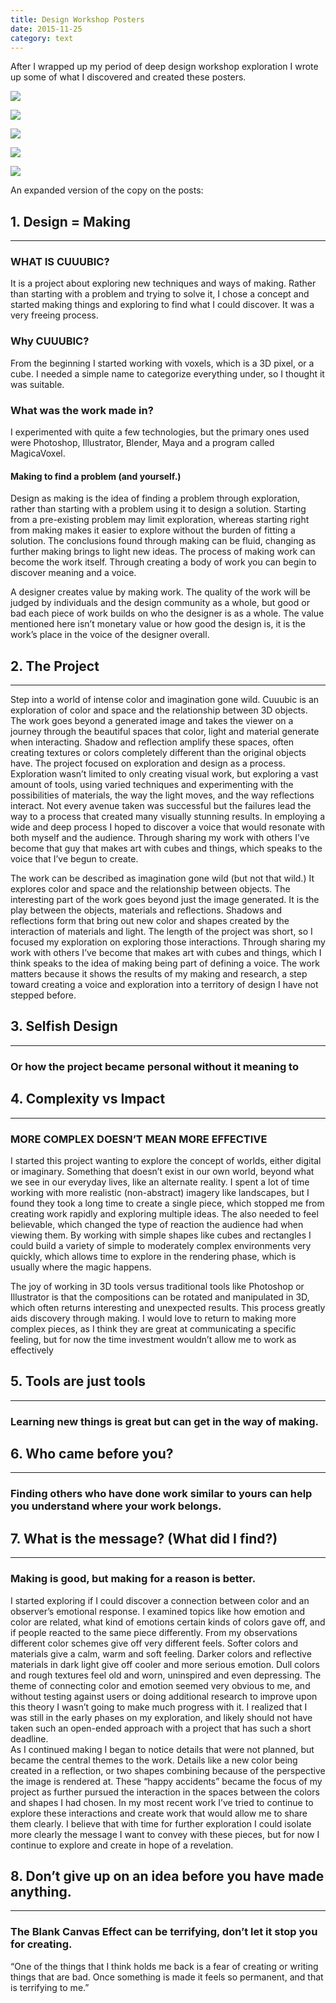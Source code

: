 ```yaml
---
title: Design Workshop Posters
date: 2015-11-25
category: text
---
```

After I wrapped up my period of deep design workshop exploration I wrote up some of what I discovered and created these posters.

![](https://res.cloudinary.com/yaminateo/image/upload/v1637122428/project/workshop-posters/Poster-Book_fo8fk8.jpg)

![](https://res.cloudinary.com/yaminateo/image/upload/v1637122429/project/workshop-posters/Poster-Book2_ik1fmj.jpg)

![](https://res.cloudinary.com/yaminateo/image/upload/v1637122429/project/workshop-posters/Poster-Book3_xmqplx.jpg)

![](https://res.cloudinary.com/yaminateo/image/upload/v1637122429/project/workshop-posters/Poster-Book4_qxpsj3.jpg)

![](https://res.cloudinary.com/yaminateo/image/upload/v1637122429/project/workshop-posters/Poster-Book5_diu07s.jpg)

An expanded version of the copy on the posts:

## 1. Design = Making

- - -

### WHAT IS CUUUBIC?

It is a project about exploring new techniques and ways of making. Rather than starting with a problem and trying to solve it, I chose a concept and started making things and exploring to find what I could discover. It was a very freeing process.

### Why CUUUBIC?

From the beginning I started working with voxels, which is a 3D pixel, or a cube. I needed a simple name to categorize everything under, so I thought it was suitable.

### What was the work made in?

I experimented with quite a few technologies, but the primary ones used were Photoshop, Illustrator, Blender, Maya and a program called MagicaVoxel.

#### Making to find a problem (and yourself.)

Design as making is the idea of finding a problem through exploration, rather than starting with a problem using it to design a solution. Starting from a pre-existing problem may limit exploration, whereas starting right from making makes it easier to explore without the burden of fitting a solution. The conclusions found through making can be fluid, changing as further making brings to light new ideas. The process of making work can become the work itself. Through creating a body of work you can begin to discover meaning and a voice.  

A designer creates value by making work. The quality of the work will be judged by individuals and the design community as a whole, but good or bad each piece of work builds on who the designer is as a whole. The value mentioned here isn’t monetary value or how good the design is, it is the work’s place in the voice of the designer overall.  

## 2. The Project

- - -

Step into a world of intense color and imagination gone wild. Cuuubic is an exploration of color and space and the relationship between 3D objects. The work goes beyond a generated image and takes the viewer on a journey through the beautiful spaces that color, light and material generate when interacting. Shadow and reflection amplify these spaces, often creating textures or colors completely different than the original objects have. The project focused on exploration and design as a process. Exploration wasn’t limited to only creating visual work, but exploring a vast amount of tools, using varied techniques and experimenting with the possibilities of materials, the way the light moves, and the way reflections interact. Not every avenue taken was successful but the failures lead the way to a process that created many visually stunning results. In employing a wide and deep process I hoped to discover a voice that would resonate with both myself and the audience. Through sharing my work with others I’ve become that guy that makes art with cubes and things, which speaks to the voice that I’ve begun to create.

The work can be described as imagination gone wild (but not that wild.) It explores color and space and the relationship between objects. The interesting part of the work goes beyond just the image generated. It is the play between the objects, materials and reflections. Shadows and reflections form that bring out new color and shapes created by the interaction of materials and light. The length of the project was short, so I focused my exploration on exploring those interactions. Through sharing my work with others I’ve become that makes art with cubes and things, which I think speaks to the idea of making being part of defining a voice. The work matters because it shows the results of my making and research, a step toward creating a voice and exploration into a territory of design I have not stepped before.  

## 3. Selfish Design

- - -

### Or how the project became personal without it meaning to

## 4. Complexity vs Impact

- - -

### MORE COMPLEX DOESN’T MEAN MORE EFFECTIVE

I started this project wanting to explore the concept of worlds, either digital or imaginary. Something that doesn’t exist in our own world, beyond what we see in our everyday lives, like an alternate reality. I spent a lot of time working with more realistic (non-abstract) imagery like landscapes, but I found they took a long time to create a single piece, which stopped me from creating work rapidly and exploring multiple ideas. The also needed to feel believable, which changed the type of reaction the audience had when viewing them. By working with simple shapes like cubes and rectangles I could build a variety of simple to moderately complex environments very quickly, which allows time to explore in the rendering phase, which is usually where the magic happens.

The joy of working in 3D tools versus traditional tools like Photoshop or Illustrator is that the compositions can be rotated and manipulated in 3D, which often returns interesting and unexpected results. This process greatly aids discovery through making. I would love to return to making more complex pieces, as I think they are great at communicating a specific feeling, but for now the time investment wouldn’t allow me to work as effectively  

## 5. Tools are just tools

- - -

### Learning new things is great but can get in the way of making.

## 6. Who came before you?

- - -

### Finding others who have done work similar to yours can help you understand where your work belongs.

## 7. What is the message? (What did I find?)

- - -

### Making is good, but making for a reason is better.

I started exploring if I could discover a connection between color and an observer’s emotional response. I examined topics like how emotion and color are related, what kind of emotions certain kinds of colors gave off, and if people reacted to the same piece differently. From my observations different color schemes give off very different feels. Softer colors and materials give a calm, warm and soft feeling. Darker colors and reflective materials in dark light give off cooler and more serious emotion. Dull colors and rough textures feel old and worn, uninspired and even depressing. The theme of connecting color and emotion seemed very obvious to me, and without testing against users or doing additional research to improve upon this theory I wasn’t going to make much progress with it. I realized that I was still in the early phases on my exploration, and likely should not have taken such an open-ended approach with a project that has such a short deadline.\
As I continued making I began to notice details that were not planned, but became the central themes to the work. Details like a new color being created in a reflection, or two shapes combining because of the perspective the image is rendered at. These “happy accidents” became the focus of my project as further pursued the interaction in the spaces between the colors and shapes I had chosen. In my most recent work I’ve tried to continue to explore these interactions and create work that would allow me to share them clearly. I believe that with time for further exploration I could isolate more clearly the message I want to convey with these pieces, but for now I continue to explore and create in hope of a revelation.  

## 8. Don’t give up on an idea before you have made anything.

- - -

### The Blank Canvas Effect can be terrifying, don’t let it stop you for creating.

“One of the things that I think holds me back is a fear of creating or writing things that are bad. Once something is made it feels so permanent, and that is terrifying to me.”